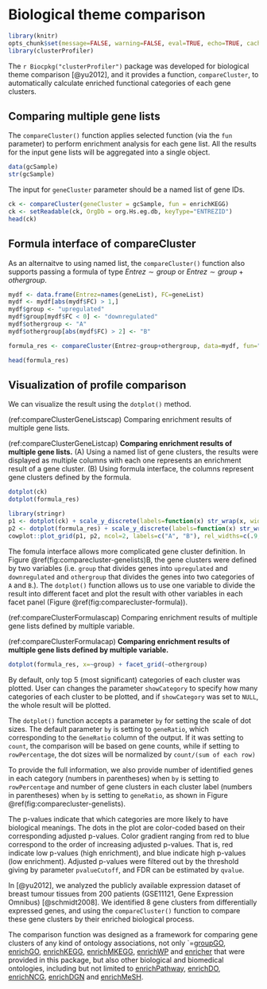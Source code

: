 # Biological theme comparison {#clusterprofiler-comparecluster}



```r
library(knitr)
opts_chunk$set(message=FALSE, warning=FALSE, eval=TRUE, echo=TRUE, cache=TRUE)
library(clusterProfiler)
```

The `r Biocpkg("clusterProfiler")` package was developed for biological theme comparison [@yu2012], and it provides a function, `compareCluster`, to automatically calculate enriched functional categories of each gene clusters. 

## Comparing multiple gene lists

The `compareCluster()` function applies selected function (via the `fun` parameter) to perform enrichment analysis for each gene list. All the results for the input gene lists will be aggregated into a single object. 

```r
data(gcSample)
str(gcSample)
```

The input for `geneCluster` parameter should be a named list of gene IDs. 

```r
ck <- compareCluster(geneCluster = gcSample, fun = enrichKEGG)
ck <- setReadable(ck, OrgDb = org.Hs.eg.db, keyType="ENTREZID")
head(ck)
```


## Formula interface of compareCluster

As an alternaitve to using named list, the `compareCluster()` function also supports passing a formula of type $Entrez \sim group$ or $Entrez \sim group + othergroup$.


```r
mydf <- data.frame(Entrez=names(geneList), FC=geneList)
mydf <- mydf[abs(mydf$FC) > 1,]
mydf$group <- "upregulated"
mydf$group[mydf$FC < 0] <- "downregulated"
mydf$othergroup <- "A"
mydf$othergroup[abs(mydf$FC) > 2] <- "B"

formula_res <- compareCluster(Entrez~group+othergroup, data=mydf, fun="enrichKEGG")

head(formula_res)
```

## Visualization of profile comparison

We can visualize the result using the `dotplot()` method.



(ref:compareClusterGeneListscap) Comparing enrichment results of multiple gene lists.

(ref:compareClusterGeneListcap) **Comparing enrichment results of multiple gene lists.** (A) Using a named list of gene clusters, the results were displayed as multiple columns with each one represents an enrichment result of a gene cluster. (B) Using formula interface, the columns represent gene clusters defined by the formula.  

```r
dotplot(ck)
dotplot(formula_res)
```


```r
library(stringr)
p1 <- dotplot(ck) + scale_y_discrete(labels=function(x) str_wrap(x, width=50))
p2 <- dotplot(formula_res) + scale_y_discrete(labels=function(x) str_wrap(x, width=30))
cowplot::plot_grid(p1, p2, ncol=2, labels=c("A", "B"), rel_widths=c(.9, 1))
```

The fomula interface allows more complicated gene cluster definition. In Figure \@ref(fig:comparecluster-genelists)B, the gene clusters were defined by two variables (i.e. `group` that divides genes into `upregulated` and `downregulated` and `othergroup` that divides the genes into two categories of `A` and `B`.). The `dotplot()` function allows us to use one variable to divide the result into different facet and plot the result with other variables in each facet panel (Figure \@ref(fig:comparecluster-formula)).


(ref:compareClusterFormulascap) Comparing enrichment results of multiple gene lists defined by multiple variable.

(ref:compareClusterFormulacap) **Comparing enrichment results of multiple gene lists defined by multiple variable.**  

```r
dotplot(formula_res, x=~group) + facet_grid(~othergroup)
```


By default, only top 5 (most significant) categories of each cluster
was plotted. User can changes the parameter `showCategory` to
specify how many categories of each cluster to be plotted, and if
`showCategory` was set to `NULL`, the whole result will
be plotted.

The `dotplot()` function accepts a parameter `by` for setting the scale of dot sizes. The default parameter `by` is setting to `geneRatio`, which corresponding to the `GeneRatio` column of the output. If it was setting to `count`, the comparison will be based on gene counts, while if setting to `rowPercentage`, the dot sizes will be normalized by `count/(sum of each row)`

To provide the full information, we also provide number of identified genes in each category (numbers in parentheses) when `by` is setting to `rowPercentage` and number of gene clusters in each cluster label (numbers in parentheses) when `by` is setting to `geneRatio`, as shown in Figure \@ref(fig:comparecluster-genelists). 

The p-values indicate that which categories are more likely to have biological meanings. The dots in the plot are color-coded based on their corresponding adjusted p-values. Color gradient ranging from red to blue correspond to the order of increasing adjusted p-values. That is, red indicate low p-values (high enrichment), and blue indicate high p-values (low enrichment). Adjusted p-values were filtered out by the threshold giving by
parameter `pvalueCutoff`, and FDR can be estimated by `qvalue`.

In [@yu2012], we analyzed the publicly available expression dataset of breast tumour tissues from 200 patients (GSE11121, Gene Expression Omnibus) [@schmidt2008]. We identified 8 gene clusters from differentially expressed genes, and using the `compareCluster()` function to compare these gene clusters by their enriched biological process.

The comparison function was designed as a framework for comparing gene clusters of any kind of ontology associations, not only `=[groupGO](#go-classification), [enrichGO](#clusterprofiler-go-ora), [enrichKEGG](#clusterprofiler-kegg-pathway-ora), [enrichMKEGG](#clusterprofiler-kegg-module-ora), [enrichWP](#clusterprofiler-wikipathway-ora) and [enricher](#universal-api) that were provided in this package, but also other biological and biomedical ontologies, including but not limited to [enrichPathway](#reactomepa-ora), [enrichDO](#dose-do-ora), [enrichNCG](#dose-ncg-ora), [enrichDGN](#dose-dgn-ora) and [enrichMeSH](#meshes-ora). 

